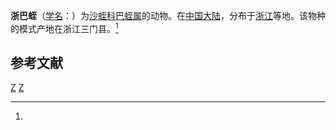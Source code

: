 {{Speciesbox
| taxon = Barbronia zhejiangica
| binomial_authority = (Yang, 1996)<ref name='id10319'>{{cite web| url =http://www.bioinfo.cn/db05/BjdwSpecies.php?action=view&id=10319| title =浙巴蛭| work =《中国动物物种编目数据库》| publisher =中国科学院微生物研究所| author =中国科学院动物研究所| accessdate =2009-04-16| deadurl =yes| archiveurl =https://web.archive.org/web/20160304235655/http://www.bioinfo.cn/db05/BjdwSpecies.php?action=view&id=10319| archivedate =2016-03-04}}</ref>
}}

'''浙巴蛭'''（[[学名|学名]]：{{lang|la|''Barbronia zhejiangica''}}）为[[沙蛭科|沙蛭科]][[巴蛭属|巴蛭属]]的动物。在[[中国大陆|中国大陆]]，分布于[[浙江|浙江]]等地。该物种的模式产地在浙江三门县。<ref name='id10319'/>

== 参考文献 ==
{{reflist}}

{{环节动物小作品}}

{{Taxonbar}}
[[Category:1996年描述的动物|Z]]
[[Category:巴蛭属|Z]]
